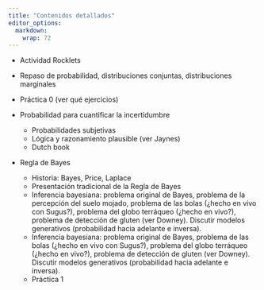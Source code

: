 ```yaml
---
title: "Contenidos detallados"
editor_options: 
  markdown: 
    wrap: 72
---
```


-   Actividad Rocklets

-   Repaso de probabilidad, distribuciones conjuntas, distribuciones marginales
-   Práctica 0 (ver qué ejercicios)

-   Probabilidad para cuantificar la incertidumbre
    + Probabilidades subjetivas
    + Lógica y razonamiento plausible (ver Jaynes)
    + Dutch book
    
-   Regla de Bayes
    + Historia: Bayes, Price, Laplace
    + Presentación tradicional de la Regla de Bayes
    + Inferencia bayesiana: problema original de Bayes, problema de la percepción del suelo mojado, problema de las bolas (¿hecho en vivo con Sugus?), problema del globo terráqueo (¿hecho en vivo?), problema de detección de gluten (ver Downey). Discutir modelos generativos (probabilidad hacia adelante e inversa).
    + Inferencia bayesiana: problema original de Bayes, problema de las bolas (¿hecho en vivo con Sugus?), problema del globo terráqueo (¿hecho en vivo?), problema de detección de gluten (ver Downey). Discutir modelos generativos (probabilidad hacia adelante e inversa).
    + Práctica 1 
